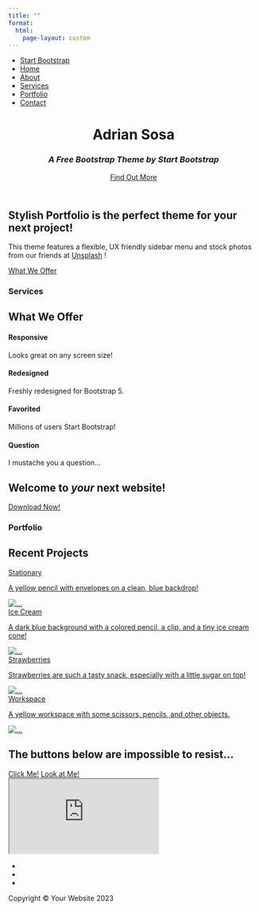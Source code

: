 ```yaml
---
title: ""
format: 
  html:
    page-layout: custom
---
```



```{=html}
<head>
  <script src="https://use.fontawesome.com/releases/v6.3.0/js/all.js" crossorigin="anonymous"></script>
  <link href="https://cdnjs.cloudflare.com/ajax/libs/simple-line-icons/2.5.5/css/simple-line-icons.min.css" rel="stylesheet" />
  <link href="https://fonts.googleapis.com/css?family=Source+Sans+Pro:300,400,700,300italic,400italic,700italic" rel="stylesheet" type="text/css" />
  <link href="css/styles.css" rel="stylesheet" />
</head>
```

```{=html}
<body id="page-top" class="page-layout-custom">

<a class="menu-toggle rounded" href="#"><i class="fas fa-bars"></i></a>
        <nav id="sidebar-wrapper">
            <ul class="sidebar-nav">
                <li class="sidebar-brand"><a href="#page-top">Start Bootstrap</a></li>
                <li class="sidebar-nav-item"><a href="#page-top">Home</a></li>
                <li class="sidebar-nav-item"><a href="#about">About</a></li>
                <li class="sidebar-nav-item"><a href="#services">Services</a></li>
                <li class="sidebar-nav-item"><a href="#portfolio">Portfolio</a></li>
                <li class="sidebar-nav-item"><a href="#contact">Contact</a></li>
            </ul>
        </nav>
        <!-- Header-->
        <header class="masthead d-flex align-items-center">
            <div class="container px-4 px-lg-5 text-center">
                <h1 class="mb-1">Adrian Sosa</h1>
                <h3 class="mb-5"><em>A Free Bootstrap Theme by Start Bootstrap</em></h3>
                <a class="btn btn-primary btn-xl" href="#about">Find Out More</a>
            </div>
        </header>
        <!-- About-->
        <section class="content-section bg-light" id="about">
            <div class="container px-4 px-lg-5 text-center">
                <div class="row gx-4 gx-lg-5 justify-content-center">
                    <div class="col-lg-10">
                        <h2>Stylish Portfolio is the perfect theme for your next project!</h2>
                        <p class="lead mb-5">
                            This theme features a flexible, UX friendly sidebar menu and stock photos from our friends at
                            <a href="https://unsplash.com/">Unsplash</a>
                            !
                        </p>
                        <a class="btn btn-dark btn-xl" href="#services">What We Offer</a>
                    </div>
                </div>
            </div>
        </section>
        <!-- Services-->
        <section class="content-section bg-primary text-white text-center" id="services">
            <div class="container px-4 px-lg-5">
                <div class="content-section-heading">
                    <h3 class="text-secondary mb-0">Services</h3>
                    <h2 class="mb-5">What We Offer</h2>
                </div>
                <div class="row gx-4 gx-lg-5">
                    <div class="col-lg-3 col-md-6 mb-5 mb-lg-0">
                        <span class="service-icon rounded-circle mx-auto mb-3"><i class="icon-screen-smartphone"></i></span>
                        <h4><strong>Responsive</strong></h4>
                        <p class="text-faded mb-0">Looks great on any screen size!</p>
                    </div>
                    <div class="col-lg-3 col-md-6 mb-5 mb-lg-0">
                        <span class="service-icon rounded-circle mx-auto mb-3"><i class="icon-pencil"></i></span>
                        <h4><strong>Redesigned</strong></h4>
                        <p class="text-faded mb-0">Freshly redesigned for Bootstrap 5.</p>
                    </div>
                    <div class="col-lg-3 col-md-6 mb-5 mb-md-0">
                        <span class="service-icon rounded-circle mx-auto mb-3"><i class="icon-like"></i></span>
                        <h4><strong>Favorited</strong></h4>
                        <p class="text-faded mb-0">
                            Millions of users
                            <i class="fas fa-heart"></i>
                            Start Bootstrap!
                        </p>
                    </div>
                    <div class="col-lg-3 col-md-6">
                        <span class="service-icon rounded-circle mx-auto mb-3"><i class="icon-mustache"></i></span>
                        <h4><strong>Question</strong></h4>
                        <p class="text-faded mb-0">I mustache you a question...</p>
                    </div>
                </div>
            </div>
        </section>
        <!-- Callout-->
        <section class="callout">
            <div class="container px-4 px-lg-5 text-center">
                <h2 class="mx-auto mb-5">
                    Welcome to
                    <em>your</em>
                    next website!
                </h2>
                <a class="btn btn-primary btn-xl" href="https://startbootstrap.com/theme/stylish-portfolio/">Download Now!</a>
            </div>
        </section>
        <!-- Portfolio-->
        <section class="content-section" id="portfolio">
            <div class="container px-4 px-lg-5">
                <div class="content-section-heading text-center">
                    <h3 class="text-secondary mb-0">Portfolio</h3>
                    <h2 class="mb-5">Recent Projects</h2>
                </div>
                <div class="row gx-0">
                    <div class="col-lg-6">
                        <a class="portfolio-item" href="#!">
                            <div class="caption">
                                <div class="caption-content">
                                    <div class="h2">Stationary</div>
                                    <p class="mb-0">A yellow pencil with envelopes on a clean, blue backdrop!</p>
                                </div>
                            </div>
                            <img class="img-fluid" src="assets/img/portfolio-1.jpg" alt="..." />
                        </a>
                    </div>
                    <div class="col-lg-6">
                        <a class="portfolio-item" href="#!">
                            <div class="caption">
                                <div class="caption-content">
                                    <div class="h2">Ice Cream</div>
                                    <p class="mb-0">A dark blue background with a colored pencil, a clip, and a tiny ice cream cone!</p>
                                </div>
                            </div>
                            <img class="img-fluid" src="assets/img/portfolio-2.jpg" alt="..." />
                        </a>
                    </div>
                    <div class="col-lg-6">
                        <a class="portfolio-item" href="#!">
                            <div class="caption">
                                <div class="caption-content">
                                    <div class="h2">Strawberries</div>
                                    <p class="mb-0">Strawberries are such a tasty snack, especially with a little sugar on top!</p>
                                </div>
                            </div>
                            <img class="img-fluid" src="assets/img/portfolio-3.jpg" alt="..." />
                        </a>
                    </div>
                    <div class="col-lg-6">
                        <a class="portfolio-item" href="#!">
                            <div class="caption">
                                <div class="caption-content">
                                    <div class="h2">Workspace</div>
                                    <p class="mb-0">A yellow workspace with some scissors, pencils, and other objects.</p>
                                </div>
                            </div>
                            <img class="img-fluid" src="assets/img/portfolio-4.jpg" alt="..." />
                        </a>
                    </div>
                </div>
            </div>
        </section>
        <!-- Call to Action-->
        <section class="content-section bg-primary text-white">
            <div class="container px-4 px-lg-5 text-center">
                <h2 class="mb-4">The buttons below are impossible to resist...</h2>
                <a class="btn btn-xl btn-light me-4" href="#!">Click Me!</a>
                <a class="btn btn-xl btn-dark" href="#!">Look at Me!</a>
            </div>
        </section>
        <!-- Map-->
        <div class="map" id="contact">
            <iframe src="https://maps.google.com/maps?f=q&amp;source=s_q&amp;hl=en&amp;geocode=&amp;q=Twitter,+Inc.,+Market+Street,+San+Francisco,+CA&amp;aq=0&amp;oq=twitter&amp;sll=28.659344,-81.187888&amp;sspn=0.128789,0.264187&amp;ie=UTF8&amp;hq=Twitter,+Inc.,+Market+Street,+San+Francisco,+CA&amp;t=m&amp;z=15&amp;iwloc=A&amp;output=embed"></iframe>
            <br />
            <small><a href="https://maps.google.com/maps?f=q&amp;source=embed&amp;hl=en&amp;geocode=&amp;q=Twitter,+Inc.,+Market+Street,+San+Francisco,+CA&amp;aq=0&amp;oq=twitter&amp;sll=28.659344,-81.187888&amp;sspn=0.128789,0.264187&amp;ie=UTF8&amp;hq=Twitter,+Inc.,+Market+Street,+San+Francisco,+CA&amp;t=m&amp;z=15&amp;iwloc=A"></a></small>
        </div>
        <!-- Footer-->
        <footer class="footer text-center">
            <div class="container px-4 px-lg-5">
                <ul class="list-inline mb-5">
                    <li class="list-inline-item">
                        <a class="social-link rounded-circle text-white mr-3" href="#!"><i class="icon-social-facebook"></i></a>
                    </li>
                    <li class="list-inline-item">
                        <a class="social-link rounded-circle text-white mr-3" href="#!"><i class="icon-social-twitter"></i></a>
                    </li>
                    <li class="list-inline-item">
                        <a class="social-link rounded-circle text-white" href="#!"><i class="icon-social-github"></i></a>
                    </li>
                </ul>
                <p class="text-muted small mb-0">Copyright &copy; Your Website 2023</p>
            </div>
        </footer>
```
<!-- Bootstrap core JS-->

```{=html}
<script src="https://cdn.jsdelivr.net/npm/bootstrap@5.2.3/dist/js/bootstrap.bundle.min.js"></script>
```

<!-- Core theme JS-->

```{=html}
<script src="js/scripts.js"></script>
```

</body>
